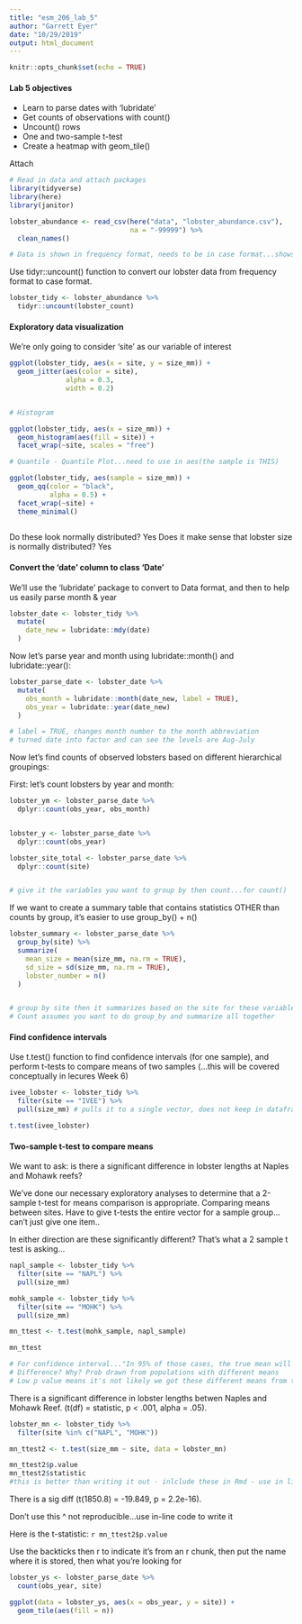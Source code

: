 ```yaml
---
title: "esm_206_lab_5"
author: "Garrett Eyer"
date: "10/29/2019"
output: html_document
---
```


```r
knitr::opts_chunk$set(echo = TRUE)
```

#### Lab 5 objectives

- Learn to parse dates with 'lubridate'
- Get counts of observations with count()
- Uncount() rows 
- One and two-sample t-test
- Create a heatmap with geom_tile()

Attach 

```r
# Read in data and attach packages
library(tidyverse)
library(here)
library(janitor)

lobster_abundance <- read_csv(here("data", "lobster_abundance.csv"), 
                              na = "-99999") %>% 
  clean_names()

# Data is shown in frequency format, needs to be in case format...shows counts for specific area and groups them...want to ungroup so we can measure data easier - we want every observation to have its own row
```

Use tidyr::uncount() function to convert our lobster data from frequency format to case format.

```r

lobster_tidy <- lobster_abundance %>% 
  tidyr::uncount(lobster_count)

```

#### Exploratory data visualization 

We're only going to consider 'site' as our variable of interest

```r

ggplot(lobster_tidy, aes(x = site, y = size_mm)) +
  geom_jitter(aes(color = site),
              alpha = 0.3,
              width = 0.2)


# Histogram 

ggplot(lobster_tidy, aes(x = size_mm)) +
  geom_histogram(aes(fill = site)) +
  facet_wrap(~site, scales = "free")

# Quantile - Quantile Plot...need to use in aes(the sample is THIS)

ggplot(lobster_tidy, aes(sample = size_mm)) +
  geom_qq(color = "black",
          alpha = 0.5) +
  facet_wrap(~site) +
  theme_minimal()
  


```


Do these look normally distributed? Yes
Does it make sense that lobster size is normally distributed? Yes

#### Convert the 'date' column to class 'Date'

We'll use the 'lubridate' package to convert to Data format, and then to help us easily parse month & year

```r

lobster_date <- lobster_tidy %>% 
  mutate(
    date_new = lubridate::mdy(date)
  )

```

Now let's parse year and month using lubridate::month() and lubridate::year():

```r

lobster_parse_date <- lobster_date %>% 
  mutate(
    obs_month = lubridate::month(date_new, label = TRUE),
    obs_year = lubridate::year(date_new)
  )

# label = TRUE, changes month number to the month abbreviation 
# turned date into factor and can see the levels are Aug-July
```


Now let's find counts of observed lobsters based on different hierarchical groupings:

First: let's count lobsters by year and month:
```r
lobster_ym <- lobster_parse_date %>% 
  dplyr::count(obs_year, obs_month)


lobster_y <- lobster_parse_date %>% 
  dplyr::count(obs_year)

lobster_site_total <- lobster_parse_date %>% 
  dplyr::count(site)


# give it the variables you want to group by then count...for count()
```

If we want to create a summary table that contains statistics OTHER than counts by group, it's easier to use group_by() + n()

```r

lobster_summary <- lobster_parse_date %>% 
  group_by(site) %>% 
  summarize(
    mean_size = mean(size_mm, na.rm = TRUE),
    sd_size = sd(size_mm, na.rm = TRUE),
    lobster_number = n()
  )


# group by site then it summarizes based on the site for these variables...thena lso includes the population size with = n 
# Count assumes you want to do group_by and summarize all together
```

#### Find confidence intervals

Use t.test() function to find confidence intervals (for one sample), and perform t-tests to compare means of two samples (...this will be covered conceptually in lecures Week 6)

```r

ivee_lobster <- lobster_tidy %>% 
  filter(site == "IVEE") %>% 
  pull(size_mm) # pulls it to a single vector, does not keep in dataframe format

t.test(ivee_lobster)

```



#### Two-sample t-test to compare means 

We want to ask: is there a significant difference in lobster lengths at Naples and Mohawk reefs?

We've done our necessary exploratory analyses to determine that a 2-sample t-test for means comparison is appropriate. Comparing means between sites.  Have to give t-tests the entire vector for a sample group...can't just give one item..

In either direction are these significantly different?  That's what a 2 sample t test is asking...

```r

napl_sample <- lobster_tidy %>% 
  filter(site == "NAPL") %>% 
  pull(size_mm)

mohk_sample <- lobster_tidy %>% 
  filter(site == "MOHK") %>% 
  pull(size_mm)

mn_ttest <- t.test(mohk_sample, napl_sample)

mn_ttest

# For confidence interval..."In 95% of those cases, the true mean will between these ranges..."
# Difference? Why? Prob drawn from populations with different means 
# Low p value means it's not likely we got these different means from the same population 

```


There is a significant difference in lobster lengths betwen Naples and Mohawk Reef.  (t(df) = statistic, p < .001, alpha = .05).


```r

lobster_mn <- lobster_tidy %>% 
  filter(site %in% c("NAPL", "MOHK")) 

mn_ttest2 <- t.test(size_mm ~ site, data = lobster_mn)

mn_ttest2$p.value
mn_ttest2$statistic
#this is better than writing it out - inlclude these in Rmd - use in line referencing like below  


```

There is a sig diff (t(1850.8) = -19.849, p = 2.2e-16).  

Don't use this ^ not reproducible...use in-line code to write it

Here is the t-statistic: `r mn_ttest2$p.value`

Use the backticks then r to indicate it's from an r chunk, then put the name where it is stored, then what you're looking for 


```r

lobster_ys <- lobster_parse_date %>% 
  count(obs_year, site)

ggplot(data = lobster_ys, aes(x = obs_year, y = site)) +
  geom_tile(aes(fill = n))
```

